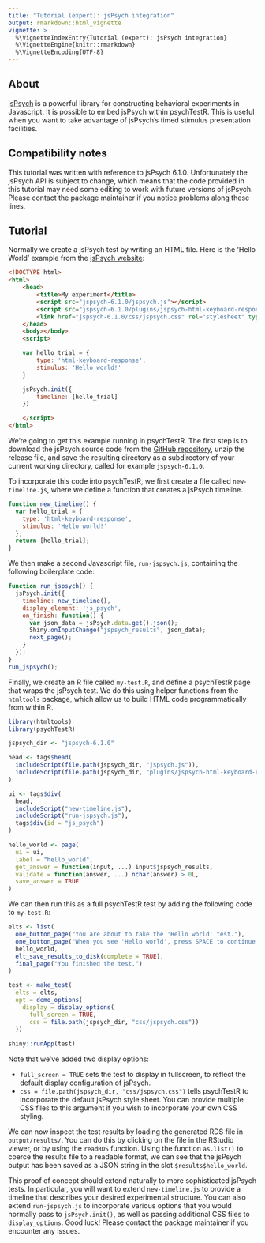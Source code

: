 ```yaml
---
title: "Tutorial (expert): jsPsych integration"
output: rmarkdown::html_vignette
vignette: >
  %\VignetteIndexEntry{Tutorial (expert): jsPsych integration}
  %\VignetteEngine{knitr::rmarkdown}
  %\VignetteEncoding{UTF-8}
---
```


## About 

[jsPsych](https://www.jspsych.org/) is a powerful library for constructing 
behavioral experiments in Javascript.
It is possible to embed jsPsych within psychTestR.
This is useful when you want to take advantage of jsPsych's timed 
stimulus presentation facilities.

## Compatibility notes

This tutorial was written with reference to jsPsych 6.1.0.
Unfortunately the jsPsych API is subject to change, which means
that the code provided in this tutorial may need some editing
to work with future versions of jsPsych. Please contact the package maintainer
if you notice problems along these lines.

## Tutorial

Normally we create a jsPsych test by writing an HTML file.
Here is the 'Hello World' example from the 
[jsPsych website](https://www.jspsych.org/tutorials/hello-world/):

``` HTML
<!DOCTYPE html>
<html>
    <head>
        <title>My experiment</title>
        <script src="jspsych-6.1.0/jspsych.js"></script>
        <script src="jspsych-6.1.0/plugins/jspsych-html-keyboard-response.js"></script>
        <link href="jspsych-6.1.0/css/jspsych.css" rel="stylesheet" type="text/css"></link>
    </head>
    <body></body>
    <script>

    var hello_trial = {
        type: 'html-keyboard-response',
        stimulus: 'Hello world!'
    }

    jsPsych.init({
        timeline: [hello_trial]
    })

    </script>
</html>
```

We're going to get this example running in psychTestR.
The first step is to download the jsPsych source code from
the [GitHub repository](https://github.com/jspsych/jsPsych/releases),
unzip the release file,
and save the resulting directory as a subdirectory of your 
current working directory, called for example `jspsych-6.1.0`.

To incorporate this code into psychTestR, we first create a file
called `new-timeline.js`, where we define a function that creates
a jsPsych timeline.

``` js
function new_timeline() {
  var hello_trial = {
    type: 'html-keyboard-response',
    stimulus: 'Hello world!'
  };
  return [hello_trial];
}
```

We then make a second Javascript file, `run-jspsych.js`, containing the following 
boilerplate code:

``` js
function run_jspsych() {
  jsPsych.init({
    timeline: new_timeline(),
    display_element: 'js_psych',
    on_finish: function() {
      var json_data = jsPsych.data.get().json();
      Shiny.onInputChange("jspsych_results", json_data);
      next_page();
    }
  });
}
run_jspsych();
```

Finally, we create an R file called `my-test.R`, 
and define a psychTestR page that wraps the jsPsych test.
We do this using helper functions from the `htmltools` package,
which allow us to build HTML code programmatically from within R.

``` r
library(htmltools)
library(psychTestR)

jspsych_dir <- "jspsych-6.1.0"

head <- tags$head(
  includeScript(file.path(jspsych_dir, "jspsych.js")),
  includeScript(file.path(jspsych_dir, "plugins/jspsych-html-keyboard-response.js"))
)

ui <- tags$div(
  head, 
  includeScript("new-timeline.js"),
  includeScript("run-jspsych.js"),
  tags$div(id = "js_psych")
)

hello_world <- page(
  ui = ui,
  label = "hello_world",
  get_answer = function(input, ...) input$jspsych_results,
  validate = function(answer, ...) nchar(answer) > 0L,
  save_answer = TRUE
)
```

We can then run this as a full psychTestR test by adding
the following code to `my-test.R`:

``` r
elts <- list(
  one_button_page("You are about to take the 'Hello world' test."),
  one_button_page("When you see 'Hello world', press SPACE to continue."),
  hello_world,
  elt_save_results_to_disk(complete = TRUE),
  final_page("You finished the test.")
)

test <- make_test(
  elts = elts,
  opt = demo_options(
    display = display_options(
      full_screen = TRUE, 
      css = file.path(jspsych_dir, "css/jspsych.css"))
  ))
  
shiny::runApp(test)
```

Note that we've added two display options:

- `full_screen = TRUE` sets the test to display in fullscreen, 
to reflect the default display configuration of jsPsych.
- `css = file.path(jspsych_dir, "css/jspsych.css")`
tells psychTestR to incorporate the default jsPsych style sheet.
You can provide multiple CSS files to this argument if you wish
to incorporate your own CSS styling.

We can now inspect the test results by loading the generated RDS file
in `output/results/`. You can do this by clicking on the file 
in the RStudio viewer, or by using the `readRDS` function.
Using the function `as.list()` to coerce the results file to a readable format,
we can see that the jsPsych output has been saved as a JSON string 
in the slot `$results$hello_world`. 

This proof of concept should extend naturally to more sophisticated 
jsPsych tests. In particular, you will want to extend `new-timeline.js`
to provide a timeline that describes your desired experimental structure.
You can also extend `run-jspsych.js` to incorporate various options that 
you would normally pass to `jsPsych.init()`,
as well as passing additional CSS files to `display_options`.
Good luck! Please contact the package maintainer if you encounter 
any issues.

